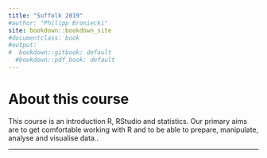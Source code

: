 ```yaml
---
title: "Suffolk 2019"
#author: "Philipp Broniecki"
site: bookdown::bookdown_site
#documentclass: book
#output:
#  bookdown::gitbook: default
  #bookdown::pdf_book: default
---
```


# About this course {-}

This course is an introduction R, RStudio and statistics. Our primary aims are to get comfortable working with R and to be able to prepare, manipulate, analyse and visualise data..

----
